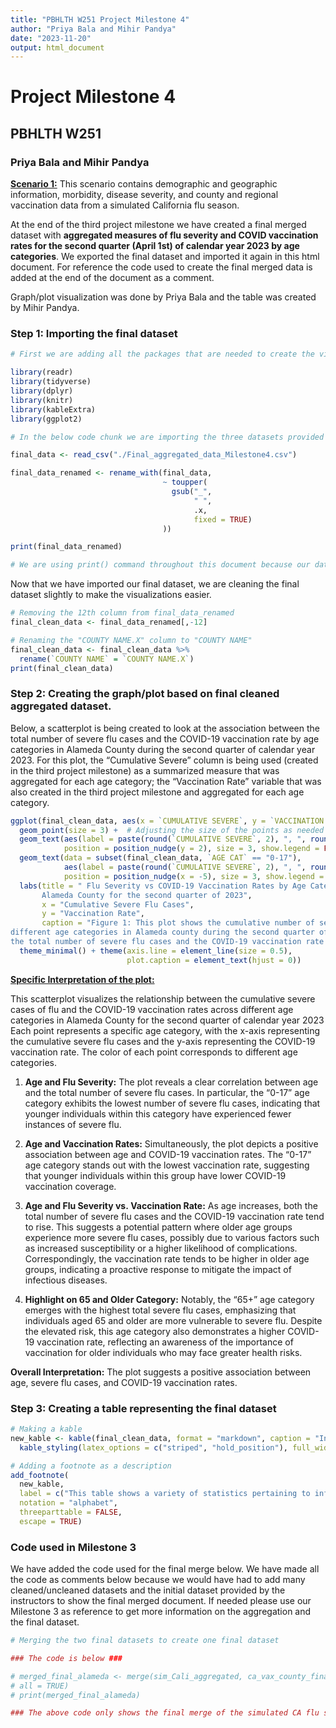 ```yaml
---
title: "PBHLTH W251 Project Milestone 4"
author: "Priya Bala and Mihir Pandya"
date: "2023-11-20"
output: html_document
---
```


# Project Milestone 4

## PBHLTH W251

### Priya Bala and Mihir Pandya

[**Scenario 1:**]{.underline} This scenario contains demographic and geographic information, morbidity, disease severity, and county and regional vaccination data from a simulated California flu season.

At the end of the third project milestone we have created a final merged dataset with **aggregated measures of flu severity and COVID vaccination rates for the second quarter (April 1st) of calendar year 2023 by age categories**. We exported the final dataset and imported it again in this html document. For reference the code used to create the final merged data is added at the end of the document as a comment.

Graph/plot visualization was done by Priya Bala and the table was created by Mihir Pandya.

### Step 1: Importing the final dataset

```r

# First we are adding all the packages that are needed to create the visualizations and importing the final dataset.

library(readr)
library(tidyverse)
library(dplyr)
library(knitr)
library(kableExtra)
library(ggplot2)
```

```r

# In the below code chunk we are importing the three datasets provided for this scenario. For datasets in a .csv format we are using the read_csv() command from the readr package.

final_data <- read_csv("./Final_aggregated_data_Milestone4.csv")

final_data_renamed <- rename_with(final_data,
                                  ~ toupper(
                                    gsub("_",
                                         " ",
                                         .x,
                                         fixed = TRUE)
                                  ))

print(final_data_renamed)

# We are using print() command throughout this document because our dataset only has 4 rows. 
```

Now that we have imported our final dataset, we are cleaning the final dataset slightly to make the visualizations easier.

```r

# Removing the 12th column from final_data_renamed
final_clean_data <- final_data_renamed[,-12]

# Renaming the "COUNTY NAME.X" column to "COUNTY NAME"
final_clean_data <- final_clean_data %>%
  rename(`COUNTY NAME` = `COUNTY NAME.X`)
print(final_clean_data)
```

### Step 2: Creating the graph/plot based on final cleaned aggregated dataset.

Below, a scatterplot is being created to look at the association between the total number of severe flu cases and the COVID-19 vaccination rate by age categories in Alameda County during the second quarter of calendar year 2023. For this plot, the "Cumulative Severe" column is being used (created in the third project milestone) as a summarized measure that was aggregated for each age category; the "Vaccination Rate" variable that was also created in the third project milestone and aggregated for each age category.

```r

ggplot(final_clean_data, aes(x = `CUMULATIVE SEVERE`, y = `VACCINATION RATE`, color = `AGE CAT`)) +
  geom_point(size = 3) +  # Adjusting the size of the points as needed
  geom_text(aes(label = paste(round(`CUMULATIVE SEVERE`, 2), ", ", round(`VACCINATION RATE`, 2))),
            position = position_nudge(y = 2), size = 3, show.legend = FALSE) +  # Nudging labels up
  geom_text(data = subset(final_clean_data, `AGE CAT` == "0-17"),
            aes(label = paste(round(`CUMULATIVE SEVERE`, 2), ", ", round(`VACCINATION RATE`, 2))),
            position = position_nudge(x = -5), size = 3, show.legend = FALSE, hjust = 5) +  # Moving label to the left
  labs(title = " Flu Severity vs COVID-19 Vaccination Rates by Age Category in 
       Alameda County for the second quarter of 2023",
       x = "Cumulative Severe Flu Cases",
       y = "Vaccination Rate",
       caption = "Figure 1: This plot shows the cumulative number of severe flu cases and the COVID-19 vaccination rates across 
different age categories in Alameda county during the second quarter of 2023. The plot shows that as age increases
the total number of severe flu cases and the COVID-19 vaccination rate increased as well.") +
  theme_minimal() + theme(axis.line = element_line(size = 0.5),
                          plot.caption = element_text(hjust = 0))
```

[**Specific Interpretation of the plot:**]{.underline}

This scatterplot visualizes the relationship between the cumulative severe cases of flu and the COVID-19 vaccination rates across different age categories in Alameda County for the second quarter of calendar year 2023 Each point represents a specific age category, with the x-axis representing the cumulative severe flu cases and the y-axis representing the COVID-19 vaccination rate. The color of each point corresponds to different age categories.

1.  **Age and Flu Severity:** The plot reveals a clear correlation between age and the total number of severe flu cases. In particular, the "0-17" age category exhibits the lowest number of severe flu cases, indicating that younger individuals within this category have experienced fewer instances of severe flu.

2.  **Age and Vaccination Rates:** Simultaneously, the plot depicts a positive association between age and COVID-19 vaccination rates. The "0-17" age category stands out with the lowest vaccination rate, suggesting that younger individuals within this group have lower COVID-19 vaccination coverage.

3.  **Age and Flu Severity vs. Vaccination Rate:** As age increases, both the total number of severe flu cases and the COVID-19 vaccination rate tend to rise. This suggests a potential pattern where older age groups experience more severe flu cases, possibly due to various factors such as increased susceptibility or a higher likelihood of complications. Correspondingly, the vaccination rate tends to be higher in older age groups, indicating a proactive response to mitigate the impact of infectious diseases.

4.  **Highlight on 65 and Older Category:** Notably, the "65+" age category emerges with the highest total severe flu cases, emphasizing that individuals aged 65 and older are more vulnerable to severe flu. Despite the elevated risk, this age category also demonstrates a higher COVID-19 vaccination rate, reflecting an awareness of the importance of vaccination for older individuals who may face greater health risks.

**Overall Interpretation:** The plot suggests a positive association between age, severe flu cases, and COVID-19 vaccination rates.

### Step 3: Creating a table representing the final dataset

```r

# Making a kable
new_kable <- kable(final_clean_data, format = "markdown", caption = "Influenza Cases and COVID-19 Vaccination Data from Alameda County Second Quarter 2023", align = "c", booktabs = TRUE) %>%
  kable_styling(latex_options = c("striped", "hold_position"), full_width = FALSE)

# Adding a footnote as a description
add_footnote(
  new_kable,
  label = c("This table shows a variety of statistics pertaining to influenza (flu) cases and COVID-19 vaccination in Alameda County in the second quarter of calendar year 2023. With increasing age (groups), the vaccination rate for COVID-19 increases, but severe flu cases also increase."),
  notation = "alphabet",
  threeparttable = FALSE,
  escape = TRUE)
```

### Code used in Milestone 3

We have added the code used for the final merge below. We have made all the code as comments below because we would have had to add many cleaned/uncleaned datasets and the initial dataset provided by the instructors to show the final merged document. If needed please use our Milestone 3 as reference to get more information on the aggregation and the final dataset.

```r
# Merging the two final datasets to create one final dataset

### The code is below ### 

# merged_final_alameda <- merge(sim_Cali_aggregated, ca_vax_county_final, by = "age_cat", 
# all = TRUE)
# print(merged_final_alameda)

### The above code only shows the final merge of the simulated CA flu severity/ morbidity dataset and the covid vaccination dataset. ### 
```
